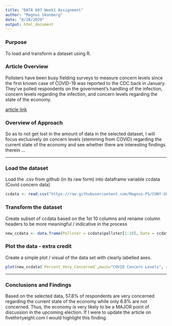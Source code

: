 ---
title: "DATA 607 Week1 Assignment"
author: "Magnus Skonberg"
date: "8/28/2020"
output: html_document
---

### Purpose <br />
To load and transform a dataset using R.

### Article Overview <br />
Pollsters have been busy fielding surveys to measure concern levels since the first known case of COVID-19 was reported to the CDC back in January. They’ve polled respondents on the government's handling of the infection, concern levels regarding the infection, and concern levels regarding the state of the economy.

[article link](https://projects.fivethirtyeight.com/coronavirus-polls/)

### Overview of Approach <br />
So as to not get lost in the amount of data in the selected dataset, I will focus exclusively on concern levels (stemming from COVID) regarding the current state of the economy and see whether there are interesting findings therein ...

******

### Load the dataset <br />
Load the .csv from github (in its raw form) into dataframe variable ccdata (Covid concern data)

```{r}
ccdata <- read.csv("https://raw.githubusercontent.com/Magnus-PS/CUNY-SPS-DATA-607/Assignment-1/covid_concern_polls.csv", header = TRUE, sep = ",")
```

### Transform the dataset <br />
Create subset of ccdata based on the 1st 10 columns and rename column headers to be more meaningful / indicative in the process

```{r}
new_ccdata <- data.frame(Pollster = ccdata$pollster[1:10], Date = ccdata$start_date[1:10], Number_of_Respondents = ccdata$sample_size[1:10], Question = ccdata$text[1:10], Percent_Very_Concerned = ccdata$very[1:10], Percent_Not_Concerned = ccdata$not_very[1:10])
```

### Plot the data - extra credit <br />
Create a simple plot / visual of the data set with clearly labelled axes.
```{r}
plot(new_ccdata$`Percent_Very_Concerned`,main="COVID Concern Levels", sub="Those very concerned regarding the current state of the economy", xlab="Poll #", ylab="Very Concerned (%)")
```

******

### Conclusions and Findings <br />
Based on the selected data, 57.8% of respondents are very concerned regarding the current state of the economy while only 6.8% are not concerned. Thus,  the economy is very likely to be a MAJOR point of discussion in the upcoming election. If I were to update the article on fivethirtyeight.com I would highlight this finding.

